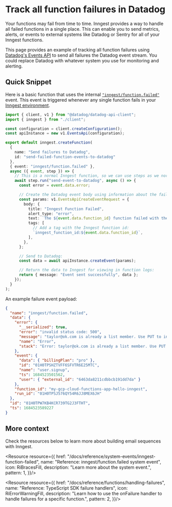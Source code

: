 



# Track all function failures in Datadog

Your functions may fail from time to time. Inngest provides a way to handle all failed functions in a single place. This can enable you to send metrics, alerts, or events to external systems like Datadog or Sentry for all of your Inngest functions.

This page provides an example of tracking all function failures using [Datadog's Events API](https://docs.datadoghq.com/api/latest/events/) to send all failures the Datadog event stream. You could replace Datadog with whatever system you use for monitoring and alerting.

## Quick Snippet

Here is a basic function that uses the internal [`"inngest/function.failed"`](/docs/reference/system-events/inngest-function-failed) event. This event is triggered whenever any single function fails in your [Inngest environment](/docs/platform/environments).

```ts
import { client, v1 } from "@datadog/datadog-api-client";
import { inngest } from "./client";

const configuration = client.createConfiguration();
const apiInstance = new v1.EventsApi(configuration);

export default inngest.createFunction(
  {
    name: "Send failures to Datadog",
    id: "send-failed-function-events-to-datadog"
  },
  { event: "inngest/function.failed" },
  async ({ event, step }) => {
    // This is a normal Inngest function, so we can use steps as we normally do:
    await step.run("send-event-to-datadog", async () => {
      const error = event.data.error;

      // Create the Datadog event body using information about the failed function:
      const params: v1.EventsApiCreateEventRequest = {
        body: {
          title: "Inngest Function Failed",
          alert_type: "error",
          text: `The ${event.data.function_id} function failed with the error: ${error.message}`,
          tags: [
            // Add a tag with the Inngest function id:
            `inngest_function_id:${event.data.function_id}`,
          ],
        },
      };

      // Send to Datadog:
      const data = await apiInstance.createEvent(params);

      // Return the data to Inngest for viewing in function logs:
      return { message: "Event sent successfully", data };
    });
  }
);
```

An example failure event payload:

```json
{
  "name": "inngest/function.failed",
  "data": {
    "error": {
      "__serialized": true,
      "error": "invalid status code: 500",
      "message": "taylor@ok.com is already a list member. Use PUT to insert or update list members.",
      "name": "Error",
      "stack": "Error: taylor@ok.com is already a list member. Use PUT to insert or update list members.\n    at /var/task/.next/server/pages/api/inngest.js:2430:23\n    at process.processTicksAndRejections (node:internal/process/task_queues:95:5)\n    at async InngestFunction.runFn (/var/task/node_modules/.pnpm/inngest@2.6.0_typescript@5.1.6/node_modules/inngest/components/InngestFunction.js:378:32)\n    at async InngestCommHandler.runStep (/var/task/node_modules/.pnpm/inngest@2.6.0_typescript@5.1.6/node_modules/inngest/components/InngestCommHandler.js:459:25)\n    at async InngestCommHandler.handleAction (/var/task/node_modules/.pnpm/inngest@2.6.0_typescript@5.1.6/node_modules/inngest/components/InngestCommHandler.js:359:33)\n    at async ServerTiming.wrap (/var/task/node_modules/.pnpm/inngest@2.6.0_typescript@5.1.6/node_modules/inngest/helpers/ServerTiming.js:69:21)\n    at async ServerTiming.wrap (/var/task/node_modules/.pnpm/inngest@2.6.0_typescript@5.1.6/node_modules/inngest/helpers/ServerTiming.js:69:21)"
    },
    "event": {
      "data": { "billingPlan": "pro" },
      "id": "01H0TPSHZTVFF6SFVTR6E25MTC",
      "name": "user.signup",
      "ts": 1684523501562,
      "user": { "external_id": "6463da8211cdbbcb191dd7da" }
    },
    "function_id": "my-gcp-cloud-functions-app-hello-inngest",
    "run_id": "01H0TPSJ576QY54R6JJ8MEX6JH"
  },
  "id": "01H0TPW7KB4KCR739TG2J3FTHT",
  "ts": 1684523589227
}
```

## More context

Check the resources below to learn more about building email sequences with Inngest.

<ResourceGrid cols={2}>

<Resource resource={{
  href: "/docs/reference/system-events/inngest-function-failed",
  name: "Reference: inngest/function.failed system event",
  icon: RiBracesFill,
  description: "Learn more about the system event.",
  pattern: 1,
}}/>

<Resource resource={{
  href: "/docs/reference/functions/handling-failures",
  name: "Reference: TypeScript SDK failure handlers",
  icon: RiErrorWarningFill,
  description: "Learn how to use the onFailure handler to handle failures for a specific function.",
  pattern: 2,
}}/>

</ResourceGrid>